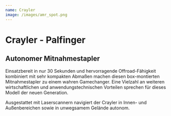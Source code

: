 ```yaml
---
name: Crayler
image: /images/amr_spot.png
---
```

# Crayler - Palfinger

## Autonomer Mitnahmestapler

Einsatzbereit in nur 30 Sekunden und hervorragende Offroad-Fähigkeit kombiniert mit sehr
kompakten Abmaßen machen diesen box-montierten Mitnahmestapler zu einem wahren
Gamechanger. Eine Vielzahl an weiteren wirtschaftlichen und anwendungstechnischen
Vorteilen sprechen für dieses Modell der neuen Generation.

Ausgestattet mit Laserscannern navigiert der Crayler in Innen- und Außenbereichen sowie in unwegsamem Gelände autonom.